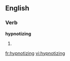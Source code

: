 
==English==

===Verb===
'''hypnotizing'''

# {{present participle of|[[hypnotize]]}}

[[fr:hypnotizing]]
[[vi:hypnotizing]]